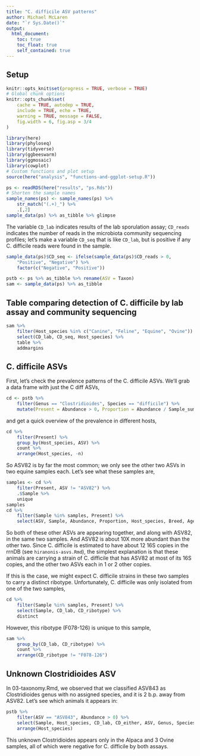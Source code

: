 ```yaml
---
title: "C. difficile ASV patterns"
author: Michael McLaren
date: "`r Sys.Date()`"
output:
  html_document:
    toc: true
    toc_float: true
    self_contained: true
---
```


## Setup

```r
knitr::opts_knit$set(progress = TRUE, verbose = TRUE)
# Global chunk options
knitr::opts_chunk$set(
    cache = TRUE, autodep = TRUE,
    include = TRUE, echo = TRUE,
    warning = TRUE, message = FALSE, 
    fig.width = 6, fig.asp = 3/4
)
```

```r
library(here)
library(phyloseq)
library(tidyverse)
library(ggbeeswarm)
library(ggmosaic)
library(cowplot)
# Custom functions and plot setup
source(here("analysis", "functions-and-ggplot-setup.R"))
```

```r
ps <- readRDS(here("results", "ps.Rds"))
# Shorten the sample names
sample_names(ps) <- sample_names(ps) %>%
    str_match("(.+)_") %>% 
    .[,2]
sample_data(ps) %>% as_tibble %>% glimpse
```

The variable `CD_lab` indicates results of the lab sporulation assay;
`CD_reads` indicates the number of reads in the microbiota community sequencing
profiles; let's make a variable `CD_seq` that is like `CD_lab`, but is
positive if any C. difficile reads were found in the sample.

```r
sample_data(ps)$CD_seq <- ifelse(sample_data(ps)$CD_reads > 0,
    "Positive", "Negative") %>% 
    factor(c("Negative", "Positive"))
```

```r
pstb <- ps %>% as_tibble %>% rename(ASV = Taxon)
sam <- sample_data(ps) %>% as_tibble
```

## Table comparing detection of C. difficile by lab assay and community sequencing

```r
sam %>%
    filter(Host_species %in% c("Canine", "Feline", "Equine", "Ovine")) %>%
    select(CD_lab, CD_seq, Host_species) %>%
    table %>%
    addmargins
```

## C. difficile ASVs

First, let's check the prevalence patterns of the C. difficile ASVs. We'll grab
a data frame with just the C diff ASVs,
```r
cd <- pstb %>%
    filter(Genus == "Clostridioides", Species == "difficile") %>%
    mutate(Present = Abundance > 0, Proportion = Abundance / Sample_sum)
```
and get a quick overview of the prevalence in different hosts,
```r
cd %>%
    filter(Present) %>%
    group_by(Host_species, ASV) %>%
    count %>%
    arrange(Host_species, -n)
```
So ASV82 is by far the most common; we only see the other two ASVs in two
equine samples each. Let's see what these samples are,
```r
samples <- cd %>%
    filter(Present, ASV != "ASV82") %>%
    .$Sample %>%
    unique
samples
cd %>%
    filter(Sample %in% samples, Present) %>%
    select(ASV, Sample, Abundance, Proportion, Host_species, Breed, Age)
```
So both of these other ASVs are appearing together, and along with ASV82, in
the same two samples. And ASV82 is about 10X more abundant than the other two.
Since C. difficile is estimated to have about 12 16S copies in the rrnDB (see
`hiranonis-asvs.Rmd`), the simplest explanation is that these animals are
carrying a strain of C. difficile that has ASV82 at most of its 16S copies, and
the other two ASVs each in 1 or 2 other copies. 

If this is the case, we might expect C. difficile strains in these two samples
to carry a distinct ribotype. Unfortunately, C. difficile was only isolated
from one of the two samples,
```r
cd %>%
    filter(Sample %in% samples, Present) %>%
    select(Sample, CD_lab, CD_ribotype) %>%
    distinct
```
However, this ribotype (F078-126) is unique to this sample,
```r
sam %>% 
    group_by(CD_lab, CD_ribotype) %>% 
    count %>% 
    arrange(CD_ribotype != "F078-126")
```

## Unknown Clostridioides ASV

In 03-taxonomy.Rmd, we observed that we classified ASV843 as Clostridioides
genus with no assigned species, and it is 2 b.p. away from ASV82.  Let's see
which animals it appears in:
```r
pstb %>%
    filter(ASV == "ASV843", Abundance > 0) %>%
    select(Sample, Host_species, CD_lab, CD_either, ASV, Genus, Species) %>%
    arrange(Host_species)
```
This unknown Clostridioides appears only in the Alpaca and 3 Ovine samples, all
of which were negative for C. difficile by both assays.
